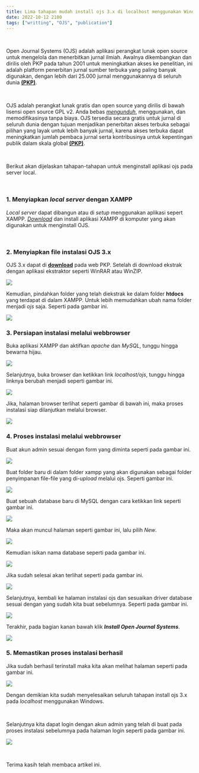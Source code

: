 ```yaml
---
title: Lima tahapan mudah install ojs 3.x di localhost menggunakan Windows
date: 2022-10-12 2100
tags: ["writting", "OJS", "publication"]
---
```



<br/>

Open Journal Systems (OJS) adalah aplikasi perangkat lunak open source untuk mengelola dan menerbitkan jurnal ilmiah. Awalnya dikembangkan dan dirilis oleh PKP pada tahun 2001 untuk meningkatkan akses ke penelitian, ini adalah platform penerbitan jurnal sumber terbuka yang paling banyak digunakan, dengan lebih dari 25.000 jurnal menggunakannya di seluruh dunia [**(PKP)**](https://pkp.sfu.ca/ojs/).

<br/>

OJS adalah perangkat lunak gratis dan open source yang dirilis di bawah lisensi open source GPL v2. Anda bebas [*mengunduh*](https://pkp.sfu.ca/ojs/ojs_download/), menggunakan, dan memodifikasinya tanpa biaya. OJS tersedia secara gratis untuk jurnal di seluruh dunia dengan tujuan menjadikan penerbitan akses terbuka sebagai pilihan yang layak untuk lebih banyak jurnal, karena akses terbuka dapat meningkatkan jumlah pembaca jurnal serta kontribusinya untuk kepentingan publik dalam skala global [**(PKP)**](https://pkp.sfu.ca/ojs/).

<br/>

Berikut akan dijelaskan tahapan-tahapan untuk menginstall aplikasi ojs pada server local.

<br/>

### 1. Menyiapkan *local server* dengan XAMPP

*Local server* dapat dibangun atau di *setup* menggunakan aplikasi sepert XAMPP. [*Download*](https://www.apachefriends.org/download.html) dan install aplikasi XAMPP di komputer yang akan digunakan untuk menginstall OJS.

<br/>

### 2. Menyiapkan file instalasi OJS 3.x

OJS 3.x dapat di [**download**](https://pkp.sfu.ca/ojs/download/ojs-3.3.0-12.tar.gz) pada web PKP. Setelah di download ekstrak dengan aplikasi ekstraktor seperti WinRAR atau WinZIP.

![](./1.png)<br/>

Kemudian, pindahkan folder yang telah diekstrak ke dalam folder **htdocs** yang terdapat di dalam XAMPP. Untuk lebih memudahkan ubah nama folder menjadi *ojs* saja. Seperti pada gambar ini.

![](./2.png)<br/>

### 3. Persiapan instalasi melalui webbrowser

Buka aplikasi XAMPP dan aktifkan *apache* dan *MySQL*, tunggu hingga bewarna hijau.

![](./3.png)<br/>

Selanjutnya, buka browser dan ketikkan link *localhost/ojs*, tunggu hingga linknya berubah menjadi seperti gambar ini.

![](./4.png)<br/>

Jika, halaman browser terlihat seperti gambar di bawah ini, maka proses instalasi siap dilanjutkan melalui browser.

![](./5.png)<br/>

### 4. Proses instalasi melalui webbrowser

Buat akun admin sesuai dengan form yang diminta seperti pada gambar ini.

![](./7.png)<br/>

Buat folder baru di dalam folder xampp yang akan digunakan sebagai folder penyimpanan file-file yang di-*upload* melalui ojs. Seperti gambar ini.

![](./8.png)<br/>

Buat sebuah database baru di MySQL dengan cara ketikkan link seperti gambar ini.

![](./6.png)<br/>

Maka akan muncul halaman seperti gambar ini, lalu pilih *New*.

![](./11.png)<br/>

Kemudian isikan nama database seperti pada gambar ini.

![](./12.png)<br/>

Jika sudah selesai akan terlihat seperti pada gambar ini.

![](./13.png)<br/>

Selanjutnya, kembali ke halaman instalasi ojs dan sesuaikan driver database sesuai dengan yang sudah kita buat sebelumnya. Seperti pada gambar ini.

![](./9.png)<br/>

Terakhir, pada bagian kanan bawah klik ***Install Open Journal Systems***.

![](./10.png)<br/>

### 5. Memastikan proses instalasi berhasil

Jika sudah berhasil terinstall maka kita akan melihat halaman seperti pada gambar ini.

![](./14.png)<br/>

Dengan demikian kita sudah menyelesaikan seluruh tahapan install ojs 3.x pada *localhost* menggunakan Windows.

<br/>

Selanjutnya kita dapat login dengan akun admin yang telah di buat pada proses instalasi sebelumnya pada halaman login seperti pada gambar ini.

![](./15.png)<br/>

<br/>

Terima kasih telah membaca artikel ini.